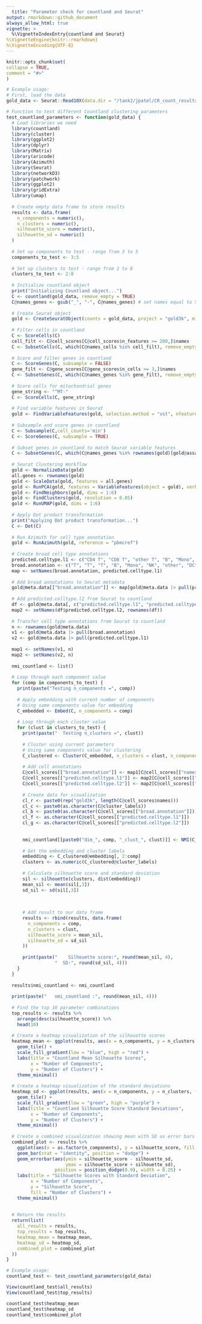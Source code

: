 ```yaml
---
  title: "Parameter check for countland and Seurat"
output: rmarkdown::github_document
always_allow_html: true
vignette: >
  %\VignetteIndexEntry{countland and Seurat}
%\VignetteEngine{knitr::rmarkdown}
%\VignetteEncoding{UTF-8}
---
```

  
  ```r
knitr::opts_chunk$set(
  collapse = TRUE,
  comment = "#>"
)
```



```r
# Example usage:
# First, load the data
gold_data <- Seurat::Read10X(data.dir = "/tank2/jpatel/CR_count_results/Pooled_Samples/4plex_subpool1_run1_count/outs/filtered_feature_bc_matrix")

```


```r

# Function to test different Countland clustering parameters
test_countland_parameters <- function(gold_data) {
  # Load libraries we need
  library(countland)
  library(cluster)
  library(ggplot2)
  library(dplyr)
  library(Matrix)
  library(aricode)
  library(Azimuth)
  library(Seurat)
  library(networkD3)
  library(patchwork)
  library(ggplot2)
  library(gridExtra)
  library(umap)
  
  # Create empty data frame to store results
  results <- data.frame(
    n_components = numeric(),
    n_clusters = numeric(),
    silhouette_score = numeric(),
    silhouette_sd = numeric()
  )
  
  # Set up components to test - range from 3 to 5 
  components_to_test <- 3:5
  
  # Set up clusters to test - range from 2 to 8 
  clusters_to_test <- 2:8
  
  # Initialize countland object
  print("Initializing Countland object...")
  C <- countland(gold_data, remove_empty = TRUE)
  C@names_genes <- gsub("_", "-", C@names_genes) # set names equal to Seurat
  
  # Create Seurat object
  gold <- CreateSeuratObject(counts = gold_data, project = "gold3k", min.cells = 3, min.features = 200)
  
  # Filter cells in countland
  C <- ScoreCells(C)
  cell_filt <- C@cell_scores[C@cell_scores$n_features >= 200,]$names
  C <- SubsetCells(C, which(C@names_cells %in% cell_filt), remove_empty = FALSE)
  
  # Score and filter genes in countland
  C <- ScoreGenes(C, subsample = FALSE)
  gene_filt <- C@gene_scores[C@gene_scores$n_cells >= 3,]$names
  C <- SubsetGenes(C, which(C@names_genes %in% gene_filt), remove_empty = FALSE)
  
  # Score cells for mitochondrial genes
  gene_string <- "^MT-"
  C <- ScoreCells(C, gene_string)
  
  # Find variable features in Seurat
  gold <- FindVariableFeatures(gold, selection.method = "vst", nfeatures = 2000)
  
  # Subsample and score genes in countland
  C <- Subsample(C,cell_counts='min')
  C <- ScoreGenes(C, subsample = TRUE)
  
  # Subset genes in countland to match Seurat variable features
  C <- SubsetGenes(C, which(C@names_genes %in% rownames(gold)[gold@assays$RNA@meta.data$vf_vst_counts_variable]))
  
  # Seurat Clustering Workflow
  gold <- NormalizeData(gold)
  all.genes <- rownames(gold)
  gold <- ScaleData(gold, features = all.genes)
  gold <- RunPCA(gold, features = VariableFeatures(object = gold), verbose = FALSE)
  gold <- FindNeighbors(gold, dims = 1:6)
  gold <- FindClusters(gold, resolution = 0.05)
  gold <- RunUMAP(gold, dims = 1:6)
  
  # Apply Dot product transformation
  print("Applying Dot product transformation...")
  C <- Dot(C)
  
  # Run Azimuth for cell type annotation
  gold <- RunAzimuth(gold, reference = "pbmcref")
  
  # Create broad cell type annotations
  predicted.celltype.l1 <- c("CD4 T", "CD8 T", "other T", "B", "Mono", "NK", "other", "DC")
  broad.annotation <- c("T", "T", "T", "B", "Mono", "NK", "other", "DC")
  map <- setNames(broad.annotation, predicted.celltype.l1)
  
  # Add broad annotations to Seurat metadata
  gold@meta.data[["broad.annotation"]] <- map[gold@meta.data |> pull(predicted.celltype.l1)]
  
  # Add predicted.celltype.l2 from Seurat to countland
  df <- gold@meta.data[, c("predicted.celltype.l1", "predicted.celltype.l2")]
  map2 <- setNames(df$predicted.celltype.l2, rownames(df))
  
  # Transfer cell type annotations from Seurat to countland
  n <- rownames(gold@meta.data)
  v1 <- gold@meta.data |> pull(broad.annotation)
  v2 <- gold@meta.data |> pull(predicted.celltype.l1)
  
  map1 <- setNames(v1, n)
  map2 <- setNames(v2, n)
  
  nmi_countland <- list()
  
  # Loop through each component value
  for (comp in components_to_test) {
    print(paste("Testing n_components =", comp))
    
    # Apply embedding with current number of components
    # Using same components value for embedding 
    C_embedded <- Embed(C, n_components = comp)
    
    # Loop through each cluster value
    for (clust in clusters_to_test) {
      print(paste("  Testing n_clusters =", clust))
      
      # Cluster using current parameters
      # Using same components value for clustering 
      C_clustered <- Cluster(C_embedded, n_clusters = clust, n_components = comp)
      
      # Add cell annotations
      C@cell_scores[["broad.annotation"]] <- map1[C@cell_scores[["names"]]]
      C@cell_scores[["predicted.celltype.l1"]] <- map2[C@cell_scores[["names"]]]
      C@cell_scores[["predicted.celltype.l2"]] <- map2[C@cell_scores[["names"]]]
      
      # Create data for visualization
      cl_r <- paste0(rep("gold3k", length(C@cell_scores$names)))
      cl_c <- paste0(as.character(C@cluster_labels))
      cl_b <- paste0(as.character(C@cell_scores[["broad.annotation"]]))
      cl_f <- as.character(C@cell_scores[["predicted.celltype.l1"]])
      cl_g <- as.character(C@cell_scores[["predicted.celltype.l2"]])
      
      
      nmi_countland[[paste0("dim_", comp, "_clust_", clust)]] <- NMI(C_clustered@cluster_labels %>% unlist %>% as.vector(), C@cell_scores$broad.annotation %>% unlist %>% as.vector()) 
      
      # Get the embedding and cluster labels
      embedding <- C_clustered@embedding[, 2:comp]
      clusters <- as.numeric(C_clustered@cluster_labels)
      
      # Calculate silhouette score and standard deviation 
      sil <- silhouette(clusters, dist(embedding))
      mean_sil <- mean(sil[,3])
      sd_sil <- sd(sil[,3])
      
      
      
      # Add result to our data frame
      results <- rbind(results, data.frame(
        n_components = comp,
        n_clusters = clust,
        silhouette_score = mean_sil,
        silhouette_sd = sd_sil
      ))
      
      print(paste("    Silhouette score:", round(mean_sil, 4),
                  "  SD:", round(sd_sil, 4)))
    }
  }
  
  results$nmi_countland <- nmi_countland
  
  print(paste("   nmi_countland :", round(mean_sil, 4)))
  
  # Find the top 10 parameter combinations
  top_results <- results %>%
    arrange(desc(silhouette_score)) %>%
    head(10)
  
  # Create a heatmap visualization of the silhouette scores
  heatmap_mean <- ggplot(results, aes(x = n_components, y = n_clusters, fill = silhouette_score)) +
    geom_tile() +
    scale_fill_gradient(low = "blue", high = "red") +
    labs(title = "Countland Mean Silhouette Scores",
         x = "Number of Components",
         y = "Number of Clusters") +
    theme_minimal()
  
  # Create a heatmap visualization of the standard deviations
  heatmap_sd <- ggplot(results, aes(x = n_components, y = n_clusters, fill = silhouette_sd)) +
    geom_tile() +
    scale_fill_gradient(low = "green", high = "purple") +
    labs(title = "Countland Silhouette Score Standard Deviations",
         x = "Number of Components",
         y = "Number of Clusters") +
    theme_minimal()
  
  # Create a combined visualization showing mean with SD as error bars
  combined_plot <- results %>%
    ggplot(aes(x = as.factor(n_components), y = silhouette_score, fill = as.factor(n_clusters))) +
    geom_bar(stat = "identity", position = "dodge") +
    geom_errorbar(aes(ymin = silhouette_score - silhouette_sd, 
                      ymax = silhouette_score + silhouette_sd),
                  position = position_dodge(0.9), width = 0.25) +
    labs(title = "Silhouette Scores with Standard Deviation",
         x = "Number of Components",
         y = "Silhouette Score",
         fill = "Number of Clusters") +
    theme_minimal()
  
  
  # Return the results
  return(list(
    all_results = results,
    top_results = top_results,
    heatmap_mean = heatmap_mean,
    heatmap_sd = heatmap_sd,
    combined_plot = combined_plot
  ))
}


```



```r
# Example usage:
countland_test <- test_countland_parameters(gold_data)

```


```r
View(countland_test$all_results)
View(countland_test$top_results)

```


```r
countland_test$heatmap_mean
countland_test$heatmap_sd
countland_test$combined_plot
```